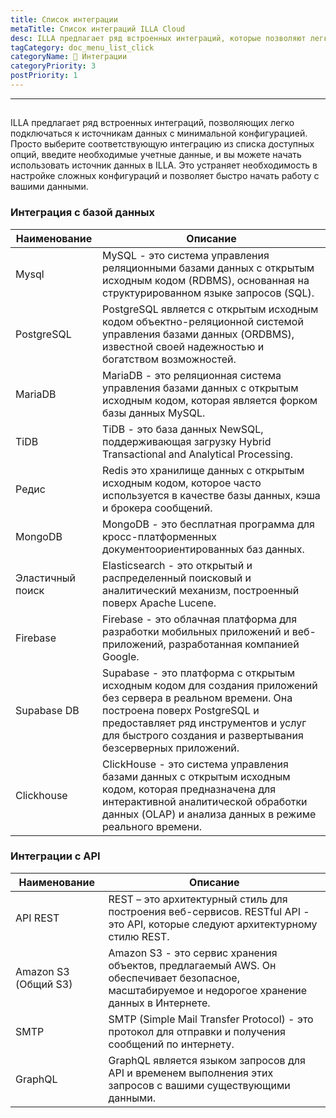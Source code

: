 ```yaml
---
title: Список интеграции
metaTitle: Список интеграций ILLA Cloud
desc: ILLA предлагает ряд встроенных интеграций, которые позволяют легко подключиться к вашим источникам данных с минимальными настройками
tagCategory: doc_menu_list_click
categoryName: 🔨 Интеграции
categoryPriority: 3
postPriority: 1
---
```


* * *

## <Heading hidden>Список Интеграций</Heading>

ILLA предлагает ряд встроенных интеграций, позволяющих легко подключаться к источникам данных с минимальной конфигурацией. Просто выберите соответствующую интеграцию из списка доступных опций, введите необходимые учетные данные, и вы можете начать использовать источник данных в ILLA. Это устраняет необходимость в настройке сложных конфигураций и позволяет быстро начать работу с вашими данными.

### Интеграция с базой данных

| Наименование     | Описание                                                                                                                                                                                                                                           |
| ---------------- | -------------------------------------------------------------------------------------------------------------------------------------------------------------------------------------------------------------------------------------------------- |
| Mysql            | MySQL - это система управления реляционными базами данных с открытым исходным кодом (RDBMS), основанная на структурированном языке запросов (SQL).                                                                                                 |
| PostgreSQL       | PostgreSQL является с открытым исходным кодом объектно-реляционной системой управления базами данных (ORDBMS), известной своей надежностью и богатством возможностей.                                                                              |
| MariaDB          | MariaDB - это реляционная система управления базами данных с открытым исходным кодом, которая является форком базы данных MySQL.                                                                                                                   |
| TiDB             | TiDB - это база данных NewSQL, поддерживающая загрузку Hybrid Transactional and Analytical Processing.                                                                                                                                             |
| Редис            | Redis это хранилище данных с открытым исходным кодом, которое часто используется в качестве базы данных, кэша и брокера сообщений.                                                                                                                 |
| MongoDB          | MongoDB - это бесплатная программа для кросс-платформенных документоориентированных баз данных.                                                                                                                                                    |
| Эластичный поиск | Elasticsearch - это открытый и распределенный поисковый и аналитический механизм, построенный поверх Apache Lucene.                                                                                                                                |
| Firebase         | Firebase - это облачная платформа для разработки мобильных приложений и веб-приложений, разработанная компанией Google.                                                                                                                            |
| Supabase DB      | Supabase - это платформа с открытым исходным кодом для создания приложений без сервера в реальном времени. Она построена поверх PostgreSQL и предоставляет ряд инструментов и услуг для быстрого создания и развертывания безсерверных приложений. |
| Clickhouse       | ClickHouse - это система управления базами данных с открытым исходным кодом, которая предназначена для интерактивной аналитической обработки данных (OLAP) и анализа данных в режиме реального времени.                                            |

### Интеграции с API

| Наименование         | Описание                                                                                                                                        |
| -------------------- | ----------------------------------------------------------------------------------------------------------------------------------------------- |
| API REST             | REST – это архитектурный стиль для построения веб-сервисов. RESTful API - это API, которые следуют архитектурному стилю REST.                   |
| Amazon S3 (Общий S3) | Amazon S3 - это сервис хранения объектов, предлагаемый AWS. Он обеспечивает безопасное, масштабируемое и недорогое хранение данных в Интернете. |
| SMTP                 | SMTP (Simple Mail Transfer Protocol) - это протокол для отправки и получения сообщений по интернету.                                            |
| GraphQL              | GraphQL является языком запросов для API и временем выполнения этих запросов с вашими существующими данными.                                    |
